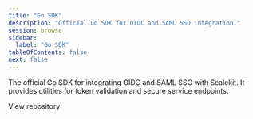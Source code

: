 ```yaml
---
title: "Go SDK"
description: "Official Go SDK for OIDC and SAML SSO integration."
session: browse
sidebar:
  label: "Go SDK"
tableOfContents: false
next: false
---
```


The official Go SDK for integrating OIDC and SAML SSO with Scalekit. It provides utilities for token validation and secure service endpoints.


<LinkButton href="https://github.com/scalekit-inc/scalekit-sdk-go" target="_blank" rel="noopener" icon="github">View repository</LinkButton>
